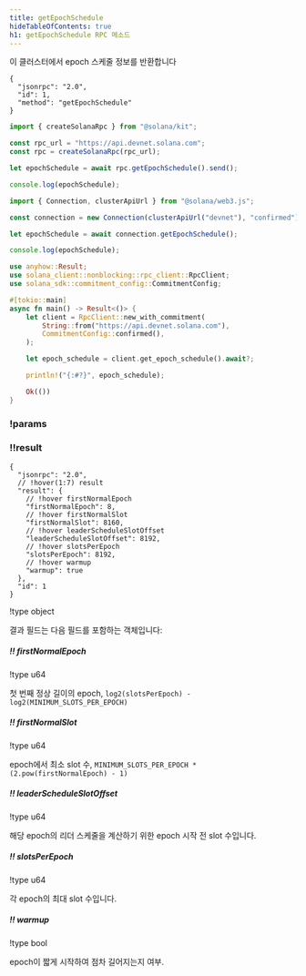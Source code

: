 ```yaml
---
title: getEpochSchedule
hideTableOfContents: true
h1: getEpochSchedule RPC 메소드
---
```


이 클러스터에서 epoch 스케줄 정보를 반환합니다

<APIMethod>

```jsonc !!request curl
{
  "jsonrpc": "2.0",
  "id": 1,
  "method": "getEpochSchedule"
}
```

```ts !!request title="Kit"
import { createSolanaRpc } from "@solana/kit";

const rpc_url = "https://api.devnet.solana.com";
const rpc = createSolanaRpc(rpc_url);

let epochSchedule = await rpc.getEpochSchedule().send();

console.log(epochSchedule);
```

```ts !!request title="web3.js"
import { Connection, clusterApiUrl } from "@solana/web3.js";

const connection = new Connection(clusterApiUrl("devnet"), "confirmed");

let epochSchedule = await connection.getEpochSchedule();

console.log(epochSchedule);
```

```rs !!request title="Rust"
use anyhow::Result;
use solana_client::nonblocking::rpc_client::RpcClient;
use solana_sdk::commitment_config::CommitmentConfig;

#[tokio::main]
async fn main() -> Result<()> {
    let client = RpcClient::new_with_commitment(
        String::from("https://api.devnet.solana.com"),
        CommitmentConfig::confirmed(),
    );

    let epoch_schedule = client.get_epoch_schedule().await?;

    println!("{:#?}", epoch_schedule);

    Ok(())
}
```

### !params

### !!result

```jsonc !response
{
  "jsonrpc": "2.0",
  // !hover(1:7) result
  "result": {
    // !hover firstNormalEpoch
    "firstNormalEpoch": 8,
    // !hover firstNormalSlot
    "firstNormalSlot": 8160,
    // !hover leaderScheduleSlotOffset
    "leaderScheduleSlotOffset": 8192,
    // !hover slotsPerEpoch
    "slotsPerEpoch": 8192,
    // !hover warmup
    "warmup": true
  },
  "id": 1
}
```

!type object

결과 필드는 다음 필드를 포함하는 객체입니다:

##### !! firstNormalEpoch

!type u64

첫 번째 정상 길이의 epoch, `log2(slotsPerEpoch) - log2(MINIMUM_SLOTS_PER_EPOCH)`

##### !! firstNormalSlot

!type u64

epoch에서 최소 slot 수,
`MINIMUM_SLOTS_PER_EPOCH * (2.pow(firstNormalEpoch) - 1)`

##### !! leaderScheduleSlotOffset

!type u64

해당 epoch의 리더 스케줄을 계산하기 위한 epoch 시작 전 slot 수입니다.

##### !! slotsPerEpoch

!type u64

각 epoch의 최대 slot 수입니다.

##### !! warmup

!type bool

epoch이 짧게 시작하여 점차 길어지는지 여부.

</APIMethod>
